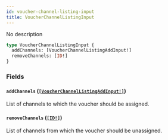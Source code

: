 ```yaml
---
id: voucher-channel-listing-input
title: VoucherChannelListingInput
---
```


No description

```graphql
type VoucherChannelListingInput {
  addChannels: [VoucherChannelListingAddInput!]
  removeChannels: [ID!]
}
```

### Fields

#### `addChannels` ([`[VoucherChannelListingAddInput!]`](/docs/developer/api-reference/inputs/voucher-channel-listing-add-input))

List of channels to which the voucher should be assigned.

#### `removeChannels` ([`[ID!]`](/docs/developer/api-reference/scalars/id))

List of channels from which the voucher should be unassigned.
